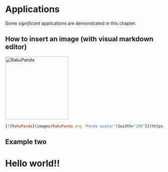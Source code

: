 # Applications

Some *significant* applications are demonstrated in this chapter.

## How to insert an image (with visual markdown editor)

[![RakuPanda](images/RakuPanda.png "Panda avatar"){width="200"}](https://marcelorosales.github.io/Research_Notebook/r-methods-and-how-tos.html#how-to-discharge-git-commits-to-avoid-conflicts-special-circumstances.)

```ruby
[![RakuPanda](images/RakuPanda.png "Panda avatar"){width="200"}](https://marcelorosales.github.io/Research_Notebook/r-methods-and-how-tos.html#how-to-discharge-git-commits-to-avoid-conflicts-special-circumstances.)
```

## Example two 

```{=html}
<div class="">
  <h1>Hello world!!</h1>
</div>
```
